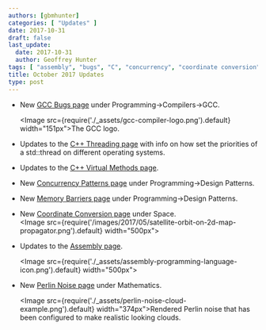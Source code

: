 ```yaml
---
authors: [gbmhunter]
categories: [ "Updates" ]
date: 2017-10-31
draft: false
last_update:
  date: 2017-10-31
  author: Geoffrey Hunter
tags: [ "assembly", "bugs", "C", "concurrency", "coordinate conversion", "GCC", "geometry", "memory barriers", "Perlin noise", "priority", "space", "thread", "threading", "virtual methods" ]
title: October 2017 Updates
type: post
---
```



* New [GCC Bugs page](/programming/compilers/gcc/gcc-bugs) under Programming->Compilers->GCC.  

    <Image src={require('./_assets/gcc-compiler-logo.png').default} width="151px">The GCC logo.</Image>

* Updates to the [C++ Threading page](/programming/languages/c-plus-plus/threading) with info on how set the priorities of a std::thread on different operating systems.

* Updates to the [C++ Virtual Methods page](/programming/languages/c-plus-plus/virtual-methods).

* New [Concurrency Patterns page](/programming/design-patterns/concurrency-patterns) under Programming->Design Patterns.

* New [Memory Barriers page](/programming/design-patterns/memory-barriers) under Programming->Design Patterns.

* New [Coordinate Conversion page](/space/coordinate-conversion) under Space.  
    <Image src={require('/images/2017/05/satellite-orbit-on-2d-map-propagator.png').default} width="500px"></Image>

* Updates to the [Assembly page](/programming/languages/assembly).  

    <Image src={require('./_assets/assembly-programming-language-icon.png').default} width="500px"></Image>

* New [Perlin Noise page](/mathematics/perlin-noise) under Mathematics.  

    <Image src={require('./_assets/perlin-noise-cloud-example.png').default} width="374px">Rendered Perlin noise that has been configured to make realistic looking clouds.</Image>
